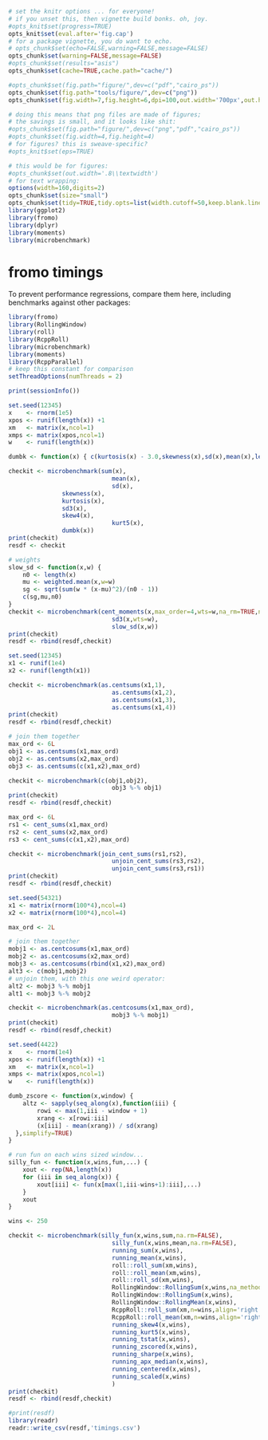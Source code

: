 ```r
# set the knitr options ... for everyone!
# if you unset this, then vignette build bonks. oh, joy.
#opts_knit$set(progress=TRUE)
opts_knit$set(eval.after='fig.cap')
# for a package vignette, you do want to echo.
# opts_chunk$set(echo=FALSE,warning=FALSE,message=FALSE)
opts_chunk$set(warning=FALSE,message=FALSE)
#opts_chunk$set(results="asis")
opts_chunk$set(cache=TRUE,cache.path="cache/")

#opts_chunk$set(fig.path="figure/",dev=c("pdf","cairo_ps"))
opts_chunk$set(fig.path="tools/figure/",dev=c("png"))
opts_chunk$set(fig.width=7,fig.height=6,dpi=100,out.width='700px',out.height='600px')

# doing this means that png files are made of figures;
# the savings is small, and it looks like shit:
#opts_chunk$set(fig.path="figure/",dev=c("png","pdf","cairo_ps"))
#opts_chunk$set(fig.width=4,fig.height=4)
# for figures? this is sweave-specific?
#opts_knit$set(eps=TRUE)

# this would be for figures:
#opts_chunk$set(out.width='.8\\textwidth')
# for text wrapping:
options(width=160,digits=2)
opts_chunk$set(size="small")
opts_chunk$set(tidy=TRUE,tidy.opts=list(width.cutoff=50,keep.blank.line=TRUE))
library(ggplot2)
library(fromo)
library(dplyr)
library(moments)
library(microbenchmark)
```

# fromo timings

To prevent performance regressions, compare them here, including benchmarks
against other packages:


```r
library(fromo)
library(RollingWindow)
library(roll)
library(RcppRoll)
library(microbenchmark)
library(moments)
library(RcppParallel)
# keep this constant for comparison
setThreadOptions(numThreads = 2)

print(sessionInfo())

set.seed(12345)
x    <- rnorm(1e5)
xpos <- runif(length(x)) +1
xm   <- matrix(x,ncol=1)
xmps <- matrix(xpos,ncol=1)
w    <- runif(length(x))

dumbk <- function(x) { c(kurtosis(x) - 3.0,skewness(x),sd(x),mean(x),length(x)) }

checkit <- microbenchmark(sum(x),
							 mean(x),
							 sd(x),
               skewness(x),
               kurtosis(x),
               sd3(x), 
               skew4(x),
							 kurt5(x),
               dumbk(x))
print(checkit)
resdf <- checkit

```

```r
# weights
slow_sd <- function(x,w) {
	n0 <- length(x)
	mu <- weighted.mean(x,w=w)
	sg <- sqrt(sum(w * (x-mu)^2)/(n0 - 1))
	c(sg,mu,n0)
}
checkit <- microbenchmark(cent_moments(x,max_order=4,wts=w,na_rm=TRUE,normalize_wts=FALSE),
							 sd3(x,wts=w), 
							 slow_sd(x,w))
print(checkit)
resdf <- rbind(resdf,checkit)
```

```r
set.seed(12345)
x1 <- runif(1e4)
x2 <- runif(length(x1))

checkit <- microbenchmark(as.centsums(x1,1),
							 as.centsums(x1,2),
							 as.centsums(x1,3),
							 as.centsums(x1,4))
print(checkit)
resdf <- rbind(resdf,checkit)

# join them together
max_ord <- 6L
obj1 <- as.centsums(x1,max_ord)
obj2 <- as.centsums(x2,max_ord)
obj3 <- as.centsums(c(x1,x2),max_ord)

checkit <- microbenchmark(c(obj1,obj2),
							 obj3 %-% obj1)
print(checkit)
resdf <- rbind(resdf,checkit)

max_ord <- 6L
rs1 <- cent_sums(x1,max_ord)
rs2 <- cent_sums(x2,max_ord)
rs3 <- cent_sums(c(x1,x2),max_ord)

checkit <- microbenchmark(join_cent_sums(rs1,rs2),
							 unjoin_cent_sums(rs3,rs2),
							 unjoin_cent_sums(rs3,rs1))
print(checkit)
resdf <- rbind(resdf,checkit)

```

```r
set.seed(54321)
x1 <- matrix(rnorm(100*4),ncol=4)
x2 <- matrix(rnorm(100*4),ncol=4)

max_ord <- 2L

# join them together
mobj1 <- as.centcosums(x1,max_ord)
mobj2 <- as.centcosums(x2,max_ord)
mobj3 <- as.centcosums(rbind(x1,x2),max_ord)
alt3 <- c(mobj1,mobj2)
# unjoin them, with this one weird operator:
alt2 <- mobj3 %-% mobj1
alt1 <- mobj3 %-% mobj2

checkit <- microbenchmark(as.centcosums(x1,max_ord),
							 mobj3 %-% mobj1)
print(checkit)
resdf <- rbind(resdf,checkit)

```

```r
set.seed(4422)
x    <- rnorm(1e4)
xpos <- runif(length(x)) +1
xm   <- matrix(x,ncol=1)
xmps <- matrix(xpos,ncol=1)
w    <- runif(length(x))

dumb_zscore <- function(x,window) {
	altz <- sapply(seq_along(x),function(iii) { 
		rowi <- max(1,iii - window + 1)
		xrang <- x[rowi:iii]
		(x[iii] - mean(xrang)) / sd(xrang)
  },simplify=TRUE)
}

# run fun on each wins sized window...
silly_fun <- function(x,wins,fun,...) {
	xout <- rep(NA,length(x))
	for (iii in seq_along(x)) {
		xout[iii] <- fun(x[max(1,iii-wins+1):iii],...)
	}
	xout
}

wins <- 250

checkit <- microbenchmark(silly_fun(x,wins,sum,na.rm=FALSE),
							 silly_fun(x,wins,mean,na.rm=FALSE),
							 running_sum(x,wins),
							 running_mean(x,wins),
							 roll::roll_sum(xm,wins),
							 roll::roll_mean(xm,wins),
							 roll::roll_sd(xm,wins),
							 RollingWindow::RollingSum(x,wins,na_method='ignore'),
							 RollingWindow::RollingSum(x,wins),
							 RollingWindow::RollingMean(x,wins),
							 RcppRoll::roll_sum(xm,n=wins,align='right',fill=NA),
							 RcppRoll::roll_mean(xm,n=wins,align='right',fill=NA),
							 running_skew4(x,wins),
							 running_kurt5(x,wins),
							 running_tstat(x,wins),
							 running_zscored(x,wins),
							 running_sharpe(x,wins),
							 running_apx_median(x,wins),
							 running_centered(x,wins),
							 running_scaled(x,wins)
							 )
print(checkit)
resdf <- rbind(resdf,checkit)
```

```r
#print(resdf)
library(readr)
readr::write_csv(resdf,'timings.csv')
```

